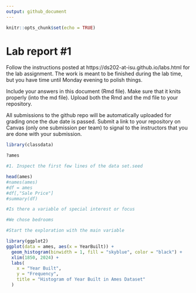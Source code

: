 ```yaml
---
output: github_document
---
```


<!-- README.md is generated from README.Rmd. Please edit the README.Rmd file -->


```r
knitr::opts_chunk$set(echo = TRUE)
```

# Lab report #1

Follow the instructions posted at https://ds202-at-isu.github.io/labs.html for the lab assignment. The work is meant to be finished during the lab time, but you have time until Monday evening to polish things.

Include your answers in this document (Rmd file). Make sure that it knits properly (into the md file). Upload both the Rmd and the md file to your repository.  

All submissions to the github repo will be automatically uploaded for grading once the due date is passed.
Submit a link to your repository on Canvas (only one submission per team) to signal to the instructors that you are done with your submission.

```r
library(classdata)

?ames
```

```r
#1. Inspect the first few lines of the data set.seed

head(ames)
#names(ames)
#df = ames
#df[,"Sale Price"]
#summary(df)

```
```r
#Is there a variable of special interest or focus

#We chose bedrooms


```

```r
#Start the exploration with the main variable

library(ggplot2)
ggplot(data = ames, aes(x = YearBuilt)) +
  geom_histogram(binwidth = 1, fill = "skyblue", color = "black") +
  xlim(1850, 2024) +
  labs(
    x = "Year Built",
    y = "Frequency",
    title = "Histogram of Year Built in Ames Dataset"
  )
```


